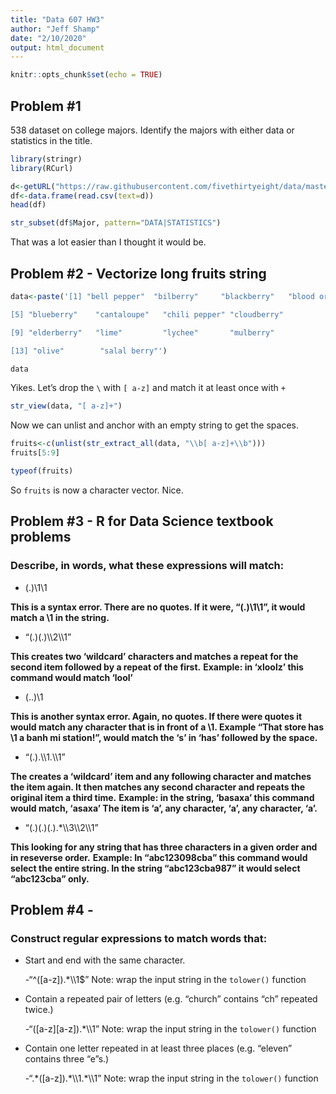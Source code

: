 ```yaml
---
title: "Data 607 HW3"
author: "Jeff Shamp"
date: "2/10/2020"
output: html_document
---
```


```r
knitr::opts_chunk$set(echo = TRUE)
```

## Problem #1
538 dataset on college majors. Identify the majors with either data or statistics in the title. 

```r
library(stringr)
library(RCurl)
```

```r
d<-getURL("https://raw.githubusercontent.com/fivethirtyeight/data/master/college-majors/majors-list.csv")
df<-data.frame(read.csv(text=d))
head(df)
```

```r
str_subset(df$Major, pattern="DATA|STATISTICS")
```

That was a lot easier than I thought it would be. 


## Problem #2 - Vectorize long fruits string


```r
data<-paste('[1] "bell pepper"  "bilberry"     "blackberry"   "blood orange"

[5] "blueberry"    "cantaloupe"   "chili pepper" "cloudberry"  

[9] "elderberry"   "lime"         "lychee"       "mulberry"    

[13] "olive"        "salal berry"')
```

```r
data
```

Yikes. Let's drop the `\` with `[ a-z]` and match it at least once with `+`

```r
str_view(data, "[ a-z]+")
```

Now we can unlist and anchor with an empty string to get the spaces. 

```r
fruits<-c(unlist(str_extract_all(data, "\\b[ a-z]+\\b")))
fruits[5:9]
```

```r
typeof(fruits)
```

So `fruits` is now a character vector. Nice. 

## Problem #3 - R for Data Science textbook problems

### Describe, in words, what these expressions will match:

- (.)\1\1

**This is a syntax error. There are no quotes. If it were, "(.)\1\1", it would match a \1 in the string.**

- "(.)(.)\\\2\\\1"

**This creates two 'wildcard' characters and matches a repeat for the second item followed by a repeat of the first.**
**Example: in 'xloolz' this command would match 'lool'**

- (..)\1

**This is another syntax error. Again, no quotes. If there were quotes it would match any character that is in front of a \1. Example "That store has \1 a banh mi station!", would match the 's' in 'has' followed by the space.**

- "(.).\\\1.\\\1"

**The creates a 'wildcard' item and any following character and matches the item again. It then matches any second character and repeats the original item a third time.**
**Example: in the string, 'basaxa' this command would match, 'asaxa' The item is 'a', any character, 'a', any character, 'a'.**

- "(.)(.)(.).*\\\3\\\2\\\1"

**This looking for any string that has three characters in a given order and in reseverse order.**
**Example: In "abc123098cba" this command would select the entire string. In the string "abc123cba987" it would select "abc123cba" only.**

## Problem #4 - 
### Construct regular expressions to match words that:

- Start and end with the same character.

  -"^([a-z]).\*\\\1$" Note: wrap the input string in the `tolower()` function

- Contain a repeated pair of letters (e.g. "church" contains "ch" repeated twice.)

  -"([a-z][a-z]).\*\\\1" Note: wrap the input string in the `tolower()` function

- Contain one letter repeated in at least three places (e.g. "eleven" contains three "e"s.)

  -".\*([a-z]).\*\\\1.\*\\\1" Note: wrap the input string in the `tolower()` function



